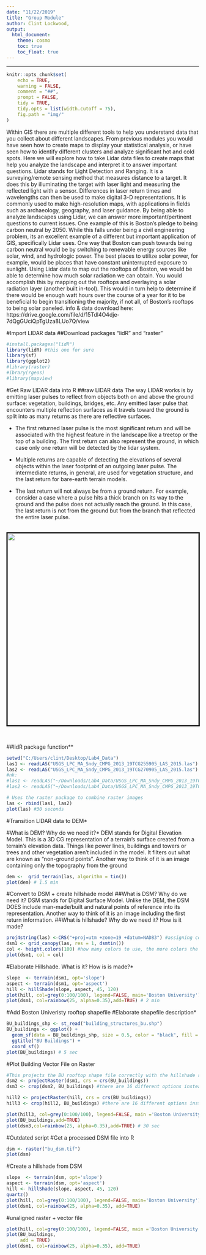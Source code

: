 ```yaml
---
date: "11/22/2019"
title: "Group Module"
author: Clint Lockwood, 
output: 
  html_document:
    theme: cosmo
    toc: true
    toc_float: true
---
```


***

```r
knitr::opts_chunk$set(
	echo = TRUE,
	warning = FALSE,
	comment = "##",
	prompt = FALSE,
	tidy = TRUE,
	tidy.opts = list(width.cutoff = 75),
	fig.path = "img/"
)
```

Within GIS there are multiple different tools to help you understand data that you collect about different landscapes. From previous modules you would have seen how to create maps to display your statistical analysis, or have seen how to identify different clusters and analyze significant hot and cold spots. Here we will explore how to take Lidar data files to create maps that help you analyze the landscape and interpret it to answer important questions. 
Lidar stands for Light Detection and Ranging. It is a surveying/remote sensing method that measures distance to a target. It does this by illuminating the target with laser light and measuring the reflected light with a sensor. Differences in laser return times and wavelengths can then be used to make digital 3-D representations. It is commonly used to make high-resolution maps, with applications in fields such as archaeology, geography, and laser guidance. 
By being able to analyze landscapes using Lidar, we can answer more important/pertinent questions to current issues. One example of this is Boston's pledge to being carbon neutral by 2050. While this falls under being a civil engineering problem, its an excellent example of a different but important application of GIS, specifically Lidar uses. 
One way that Boston can push towards being carbon neutral would be by switching to renewable energy sources like solar, wind, and hydrologic power. The best places to utilize solar power, for example, would be places that have constant uninterrupted exposure to sunlight. Using Lidar data to map out the rooftops of Boston, we would be able to determine how much solar radiation we can obtain. You would accomplish this by mapping out the rooftops and overlaying a solar radiation layer (another built in-tool). This would in turn help to determine if there would be enough watt hours over the course of a year for it to be beneficial to begin transitioning the majority, if not all, of Boston's rooftops to being solar paneled. 
info & data download here:
https://drive.google.com/file/d/15Tdl4O4dje-7dQgGUciQpTgUza8LUo7Q/view


#Import LIDAR data
##Download packages "lidR" and "raster"
```r
#install.packages("lidR")
library(lidR) #this one for sure
library(sf)
library(ggplot2)
#library(raster)
#ibrary(rgeos)
#library(mapview)
```

#Get Raw LIDAR data into R
##raw LIDAR data
The way LIDAR works is by emitting laser pulses to reflect from objects both on and above the ground surface: vegetation, buildings, bridges, etc. Any emitted laser pulse that encounters multiple reflection surfaces as it travels toward the ground is split into as many returns as there are reflective surfaces.

- The first returned laser pulse is the most significant return and will be associated with the highest feature in the landscape like a treetop or the top of a building. The first return can also represent the ground, in which case only one return will be detected by the lidar system.

- Multiple returns are capable of detecting the elevations of several objects within the laser footprint of an outgoing laser pulse. The intermediate returns, in general, are used for vegetation structure, and the last return for bare-earth terrain models.

- The last return will not always be from a ground return. For example, consider a case where a pulse hits a thick branch on its way to the ground and the pulse does not actually reach the ground. In this case, the last return is not from the ground but from the branch that reflected the entire laser pulse. 

<br><center>
<img src="img/LIDAR_returns_graphic.png" style="border:3px solid black" width="500px"/>
</center><br>

##lidR package function**

```r
setwd("C:/Users/clint/Desktop/Lab4_Data")
las1 <- readLAS("USGS_LPC_MA_Sndy_CMPG_2013_19TCG255905_LAS_2015.las")
las2 <- readLAS("USGS_LPC_MA_Sndy_CMPG_2013_19TCG270905_LAS_2015.las")
#nk:
#las1 <- readLAS("~/Downloads/Lab4_Data/USGS_LPC_MA_Sndy_CMPG_2013_19TCG255905_LAS_2015/USGS_LPC_MA_Sndy_CMPG_2013_19TCG255905_LAS_2015.las")
#las2 <- readLAS("~/Downloads/Lab4_Data/USGS_LPC_MA_Sndy_CMPG_2013_19TCG270905_LAS_2015/USGS_LPC_MA_Sndy_CMPG_2013_19TCG270905_LAS_2015.las")

# Uses the raster package to combine raster images
las <- rbind(las1, las2)
plot(las) #30 seconds
```
#Transition LIDAR data to DEM*

#What is DEM? Why do we need it?*
DEM stands for Digital Elevation Model. This is a 3D CG representation of a terrain's surface created from a terrain's elevation data. Things like power lines, buildings and towers or trees and other vegetation aren't included in the model. It filters out what are known as "non-ground points". Another way to think of it is an image containing only the topography from the ground 
```r
dem <-  grid_terrain(las, algorithm = tin())
plot(dem) # 1.5 min
```
#Convert to DSM + create hillshade model
##What is DSM? Why do we need it?
DSM stands for Digital Surface Model. Unlike the DEM, the DSM DOES include man-made/built and natural points of reference into its representation. Another way to think of it is an image including the first return information.
##What is hillshade? Why do we need it? How is it made?
```r
proj4string(las) <-CRS("+proj=utm +zone=19 +datum=NAD83") #assigning coord ref system
dsm1 <- grid_canopy(las, res = 1, dsmtin())
col <- height.colors(100) #how many colors to use, the more colors the better resolution in the plot
plot(dsm1, col = col)
```
#Elaborate Hillshade. What is it? How is is made?*
```r
slope  <- terrain(dsm1, opt='slope')
aspect <- terrain(dsm1, opt='aspect')
hill <- hillShade(slope, aspect, 45, 120)
plot(hill, col=grey(0:100/100), legend=FALSE, main='Boston University')
plot(dsm1, col=rainbow(25, alpha=0.35),add=TRUE) # 2 min
```

#Add Boston Univeristy rooftop shapefile
#Elaborate shapefile description*
```r
BU_buildings_shp <- st_read("building_structures_bu.shp")
BU_buildings <- ggplot() + 
  geom_sf(data = BU_buildings_shp, size = 0.5, color = "black", fill = "cyan1") + 
  ggtitle("BU Buildings") + 
  coord_sf()
plot(BU_buildings) # 5 sec
```

#Plot Building Vector File on Raster
```r
#This projects the BU rooftop shape file correctly with the hillshade raster image
dsm2 <- projectRaster(dsm1, crs = crs(BU_buildings))
dsm3 <- crop(dsm2, BU_buildings) #there are 16 different options instead of "2" here, not sure which one we want

hill2 <- projectRaster(hill, crs = crs(BU_buildings))
hill3 <- crop(hill2, BU_buildings) #there are 16 different options instead of "2" here, not sure which one we want

plot(hill3, col=grey(0:100/100), legend=FALSE, main ='Boston University')
plot(BU_buildings,add=TRUE)
plot(dsm3,col=rainbow(25, alpha=0.35),add=TRUE) # 30 sec
```




#Outdated script
#Get a processed DSM file into R
```r
dsm <- raster("bu_dsm.tif")
plot(dsm)
```
#Create a hillshade from DSM
```r
slope  <- terrain(dsm, opt='slope')
aspect <- terrain(dsm, opt='aspect')
hill <- hillShade(slope, aspect, 45, 120)
quartz()
plot(hill, col=grey(0:100/100), legend=FALSE, main='Boston University')
plot(dsm1, col=rainbow(25, alpha=0.35), add=TRUE)
```
#unaligned raster + vector file
```r
plot(hill, col=grey(0:100/100), legend=FALSE, main ='Boston University')
plot(BU_buildings,
     add = TRUE)
plot(dsm1, col=rainbow(25, alpha=0.35), add=TRUE)
```



